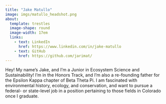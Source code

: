 ```yaml
---
title: "Jake Matullo"
image: imgs/matullo_headshot.png
about:
  template: trestles
  image-shape: round
  image-width: 17em
  links:
    - text: LinkedIn
      href: https://www.linkedin.com/in/jake-matullo
    - text: GitHub
      href: https://github.com/jarimat/
---
```


Hey! My name's Jake, and I'm a Junior in Ecosystem Science and Sustainability! I'm in the Honors Track, and I'm also a re-founding father for the Epsilon Kappa chapter of Beta Theta Pi. I am fascinated with environmental history, ecology, and conservation, and want to pursue a federal- or state-level job in a position pertaining to those fields in Colorado once I graduate.
